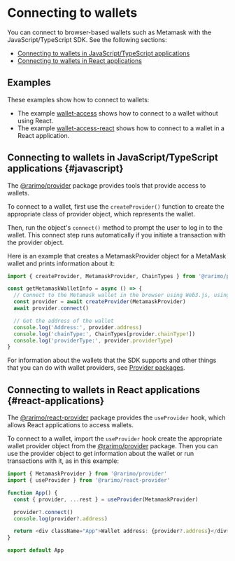 ---
---

# Connecting to wallets

You can connect to browser-based wallets such as Metamask with the JavaScript/TypeScript SDK.
See the following sections:

- [Connecting to wallets in JavaScript/TypeScript applications](#javascript)
- [Connecting to wallets in React applications](#react-applications)

## Examples

These examples show how to connect to wallets:

- The example [wallet-access](https://github.com/rarimo/js-sdk-examples/) shows how to connect to a wallet without using React.
- The example [wallet-access-react](https://github.com/rarimo/js-sdk-examples/tree/main/wallet-access-react) shows how to connect to a wallet in a React application.

## Connecting to wallets in JavaScript/TypeScript applications {#javascript}

The [@rarimo/provider](https://www.npmjs.com/package/@rarimo/provider) package provides tools that provide access to wallets.

To connect to a wallet, first use the `createProvider()` function to create the appropriate class of provider object, which represents the wallet.

Then, run the object's `connect()` method to prompt the user to log in to the wallet.
This connect step runs automatically if you initiate a transaction with the provider object.

Here is an example that creates a MetamaskProvider object for a MetaMask wallet and prints information about it:

```ts
import { createProvider, MetamaskProvider, ChainTypes } from '@rarimo/provider'

const getMetamaskWalletInfo = async () => {
  // Connect to the Metamask wallet in the browser using Web3.js, using the MetamaskProvider interface to limit bundle size.
  const provider = await createProvider(MetamaskProvider)
  await provider.connect()

  // Get the address of the wallet
  console.log('Address:', provider.address)
  console.log('chainType:', ChainTypes[provider.chainType!])
  console.log('providerType:', provider.providerType)
}
```

For information about the wallets that the SDK supports and other things that you can do with wallet providers, see [Provider packages](../sdk/packages-provider).

## Connecting to wallets in React applications {#react-applications}

The [@rarimo/react-provider](https://www.npmjs.com/package/@rarimo/react-provider) package provides the `useProvider` hook, which allows React applications to access wallets.

To connect to a wallet, import the `useProvider` hook create the appropriate wallet provider object from the [@rarimo/provider](https://www.npmjs.com/package/@rarimo/provider) package.
Then you can use the provider object to get information about the wallet or run transactions with it, as in this example:

```ts
import { MetamaskProvider } from '@rarimo/provider'
import { useProvider } from '@rarimo/react-provider'

function App() {
  const { provider, ...rest } = useProvider(MetamaskProvider)

  provider?.connect()
  console.log(provider?.address)

  return <div className="App">Wallet address: {provider?.address}</div>
}

export default App
```
